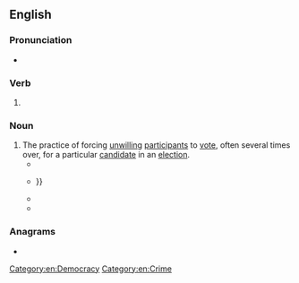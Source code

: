 {{also|co-oping}}
==English==

===Pronunciation===
* {{IPA|en|/ˈkuːpɪŋ/}}

===Verb===
{{head|en|verb form}}

# {{present participle of|en|coop|nocat=1}}

===Noun===
{{en-noun|-}}

# The practice of forcing [[unwilling]] [[participant]]s to [[vote]], often several times over, for a particular [[candidate]] in an [[election]].
#* {{quote-book|en|year=1907|author=William Page|title=The Victoria history of the county of Suffolk|volume=2|passage=The restriction (1835) of the time of voting to one day reduced the practice of '''cooping'''.}}
#* {{quote-book|en|year=1977|author=Aubrey C. Land, Lois Green Carr, Edward C. Papenfuse, Morris Leon Radoff|title=Law, society, and politics in early Maryland|passage='''Cooping''', the political version of the shanghai, involved kidnapping citizens {{...}}}}
#* {{quote-book|en|year=2001|author=Paul Knepper|title=Explaining criminal conduct: theories and systems in criminology|passage=The Tories also engaged in "'''cooping'''," intimidating people into voting Tory.}}
#* {{quote-book|en|title=Gothic Evolutions: Poetry, Tales, Context, Theory|editor=Corinna Wagner|passage=Since then, there have been many other theories, including death from delirium tremens, mugging, and "'''cooping'''" (the electioneering practice of kidnapping and holding people in rooms, plying them with alcohol and/or opium and then forcing them to vote repeatedly at different locations).|url=https://books.google.com/books?id=lym_AwAAQBAJ&lpg=PA202&dq=%22cooping%20the%22&pg=PA202#v=onepage&q=%22cooping%20the%22&f=false|year=2014}}

===Anagrams===
* {{anagrams|en|a=cginoop|pogonic}}

[[Category:en:Democracy]]
[[Category:en:Crime]]